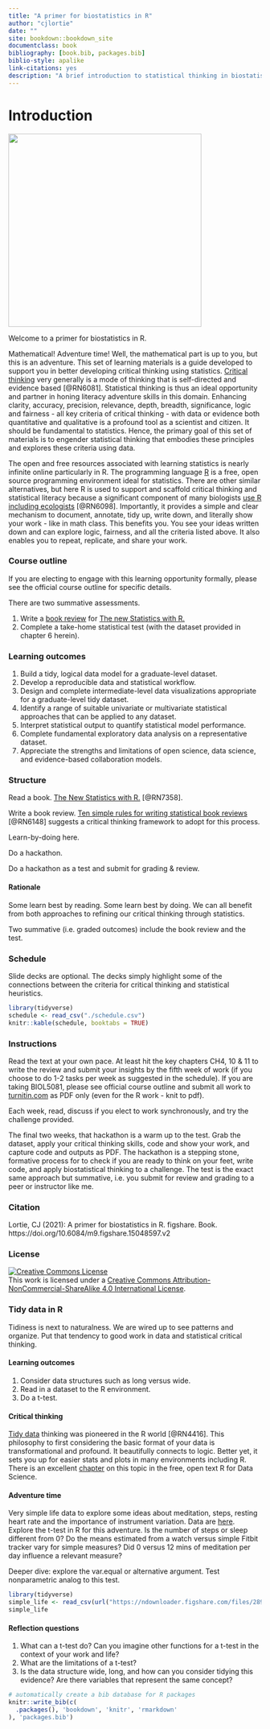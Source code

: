 ```yaml
--- 
title: "A primer for biostatistics in R"
author: "cjlortie"
date: ""
site: bookdown::bookdown_site
documentclass: book
bibliography: [book.bib, packages.bib]
biblio-style: apalike
link-citations: yes
description: "A brief introduction to statistical thinking in biostatistics supported by the R programming language."
---
```


# Introduction  

![](./adventure.png){width=4in}  

Welcome to a primer for biostatistics in R.  

Mathematical! Adventure time! Well, the mathematical part is up to you, but this is an adventure. This set of learning materials is a guide developed to support you in better developing critical thinking using statistics. [Critical thinking](https://www.criticalthinking.org/pages/defining-critical-thinking/766) very generally is a mode of thinking that is self-directed and evidence based [@RN6081]. Statistical thinking is thus an ideal opportunity and partner in honing literacy adventure skills in this domain. Enhancing clarity, accuracy, precision, relevance, depth, breadth, significance, logic and fairness - all key criteria of critical thinking - with data or evidence both quantitative and qualitative is a profound tool as a scientist and citizen. It should be fundamental to statistics. Hence, the primary goal of this set of materials is to engender statistical thinking that embodies these principles and explores these criteria using data. 

The open and free resources associated with learning statistics is nearly infinite online particularly in R. The programming language [R](https://www.r-project.org) is a free, open source programming environment ideal for statistics. There are other similar alternatives, but here R is used to support and scaffold critical thinking and statistical literacy because a significant component of many biologists [use R including ecologists](https://esajournals.onlinelibrary.wiley.com/doi/full/10.1002/ecs2.2567) [@RN6098]. Importantly, it provides a simple and clear mechanism to document, annotate, tidy up, write down, and literally show your work - like in math class. This benefits you. You see your ideas written down and can explore logic, fairness, and all the criteria listed above. It also enables you to repeat, replicate, and share your work.  

### Course outline {-}  
If you are electing to engage with this learning opportunity formally, please see the official course outline for specific details.  

There are two summative assessments.  

1. Write a [book review](https://journals.plos.org/ploscompbiol/article?id=10.1371/journal.pcbi.1006562) for  [The new Statistics with R.](https://global.oup.com/academic/product/the-new-statistics-with-r-9780198798187?cc=us&lang=en&)  
2. Complete a take-home statistical test (with the dataset provided in chapter 6 herein).    

### Learning outcomes {-} 
1. Build a tidy, logical data model for a graduate-level dataset.  
2. Develop a reproducible data and statistical workflow.  
3. Design and complete intermediate-level data visualizations appropriate for a graduate-level tidy dataset.  
4. Identify a range of suitable univariate or multivariate statistical approaches that can be applied to any dataset.  
5.  Interpret statistical output to quantify statistical model performance.  
6.  Complete fundamental exploratory data analysis on a representative dataset.  
7. Appreciate the strengths and limitations of open science, data science, and evidence-based collaboration models.  

### Structure {-}  
Read a book. [The New Statistics with R.](https://global.oup.com/academic/product/the-new-statistics-with-r-9780198798187?cc=us&lang=en&) [@RN7358].  

Write a book review. [Ten simple rules for writing statistical book reviews](https://journals.plos.org/ploscompbiol/article?id=10.1371/journal.pcbi.1006562) [@RN6148] suggests a critical thinking framework to adopt for this process.  

Learn-by-doing here.  

Do a hackathon.  

Do a hackathon as a test and submit for grading & review.  

#### Rationale {-}  
Some learn best by reading. Some learn best by doing. We can all benefit from both approaches to refining our critical thinking through statistics.  

Two summative (i.e. graded outcomes) include the book review and the test.  

### Schedule {-} 
Slide decks are optional. The decks simply highlight some of the connections between the criteria for critical thinking and statistical heuristics.  

```r
library(tidyverse)
schedule <- read_csv("./schedule.csv")
knitr::kable(schedule, booktabs = TRUE)

```

### Instructions {-} 
Read the text at your own pace. At least hit the key chapters CH4, 10 & 11 to write the review and submit your insights by the fifth week of work (if you choose to do 1-2 tasks per week as suggested in the schedule). If you are taking BIOL5081, please see official course outline and submit all work to [turnitin.com](https://www.turnitin.com) as PDF only (even for the R work - knit to pdf). 

Each week, read, discuss if you elect to work synchronously, and try the challenge provided.  

The final two weeks, that hackathon is a warm up to the test. Grab the dataset, apply your critical thinking skills, code and show your work, and capture code and outputs as PDF. The hackathon is a stepping stone, formative process for to check if you are ready to think on your feet, write code, and apply biostatistical thinking to a challenge. The test is the exact same approach but summative, i.e. you submit for review and grading to a peer or instructor like me.  

### Citation {-}  
Lortie, CJ (2021): A primer for biostatistics in R. figshare. Book. https://doi.org/10.6084/m9.figshare.15048597.v2 


### License {-}  

<a rel="license" href="http://creativecommons.org/licenses/by-nc-sa/4.0/"><img alt="Creative Commons License" style="border-width:0" src="https://i.creativecommons.org/l/by-nc-sa/4.0/88x31.png" /></a><br />This work is licensed under a <a rel="license" href="http://creativecommons.org/licenses/by-nc-sa/4.0/">Creative Commons Attribution-NonCommercial-ShareAlike 4.0 International License</a>.  

### Tidy data in R {-}  
Tidiness is next to naturalness. We are wired up to see patterns and organize. Put that tendency to good work in data and statistical critical thinking.  

#### Learning outcomes {-}  
1. Consider data structures such as long versus wide.  
2. Read in a dataset to the R environment.   
3. Do a t-test.  

#### Critical thinking {-}  
[Tidy data](https://www.jstatsoft.org/article/view/v059i10) thinking was pioneered in the R world [@RN4416].  This philosophy to first considering the basic format of your data is transformational and profound. It beautifully connects to logic. Better yet, it sets you up for easier stats and plots in many environments including R. There is an excellent [chapter](https://r4ds.had.co.nz/tidy-data.html) on this topic in the free, open text R for Data Science.   

#### Adventure time {-}  
Very simple life data to explore some ideas about meditation, steps, resting heart rate and the importance of instrument variation.  Data are [here](https://figshare.com/articles/dataset/Simple_health_data/15040515). Explore the t-test in R for this adventure. Is the number of steps or sleep different from 0? Do the means estimated from a watch versus simple Fitbit tracker vary for simple measures? Did 0 versus 12 mins of meditation per day influence a relevant measure?    

Deeper dive: explore the var.equal or alternative argument. Test nonparametric analog to this test.   

```r
library(tidyverse)
simple_life <- read_csv(url("https://ndownloader.figshare.com/files/28920855"))
simple_life

```

#### Reflection questions {-}  
1. What can a t-test do? Can you imagine other functions for a t-test in the context of your work and life?
2. What are the limitations of a t-test?
3. Is the data structure wide, long, and how can you consider tidying this evidence? Are there variables that represent the same concept?  




```r
# automatically create a bib database for R packages
knitr::write_bib(c(
  .packages(), 'bookdown', 'knitr', 'rmarkdown'
), 'packages.bib')
```
